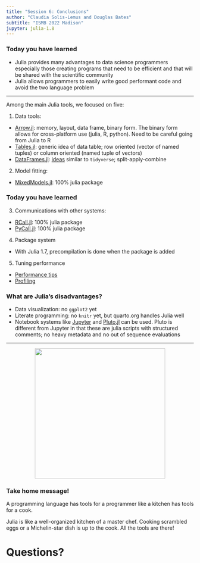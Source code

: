```yaml
---
title: "Session 6: Conclusions"
author: "Claudia Solis-Lemus and Douglas Bates"
subtitle: "ISMB 2022 Madison"
jupyter: julia-1.8
---
```


### Today you have learned

- Julia provides many advantages to data science programmers especially those creating programs that need to be efficient and that will be shared with the scientific community
- Julia allows programmers to easily write good performant code and avoid the two language problem

---

Among the main Julia tools, we focused on five:

1. Data tools:

  -  [Arrow.jl](https://github.com/JuliaData/Arrow.jl): memory, layout, data frame, binary form. The binary form allows for cross-platform use (julia, R, python). Need to be careful going from Julia to R
  - [Tables.jl](https://github.com/JuliaData/Tables.jl): generic idea of data table; row oriented (vector of named tuples) or column oriented (named tuple of vectors)
  - [DataFrames.jl](https://github.com/JuliaData/DataFrames.jl): [ideas](https://ahsmart.com/assets/pages/data-wrangling-with-data-frames-jl-cheat-sheet/DataFramesCheatSheet_v0.22_rev1.pdf) similar to `tidyverse`; split-apply-combine

2. Model fitting:

  - [MixedModels.jl](https://github.com/JuliaStats/MixedModels.jl): 100% julia package

### Today you have learned

3. Communications with other systems:

  - [RCall.jl](https://github.com/JuliaInterop/RCall.jl): 100% julia package
  - [PyCall.jl](https://github.com/JuliaPy/PyCall.jl): 100% julia package

4. Package system

  - With Julia 1.7, precompilation is done when the package is added

5. Tuning performance

  - [Performance tips](https://docs.julialang.org/en/v1/manual/performance-tips/)
  - [Profiling](https://docs.julialang.org/en/v1/manual/profile/)

### What are Julia's disadvantages?

- Data visualization: no `ggplot2` yet
- Literate programming: no `knitr` yet, but quarto.org handles Julia well
- Notebook systems like [Jupyter](https://jupyter.org) and [Pluto.jl](https://github.com/fonsp/Pluto.jl) can be used.  Pluto is different from Jupyter in that these are julia scripts with structured comments; no heavy metadata and no out of sequence evaluations
  
---


<div style="text-align:center"><img src="pics/julia-logo.png" width="350"/></div>


### Take home message!

A programming language has tools for a programmer like a kitchen has tools for a cook.

Julia is like a well-organized kitchen of a master chef. Cooking scrambled eggs or a Michelin-star dish is up to the cook. All the tools are there!


# Questions?